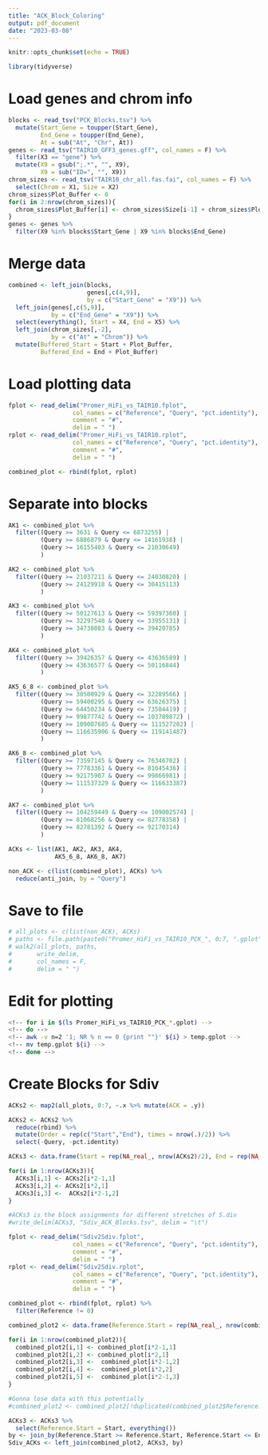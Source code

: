 ```yaml
---
title: "ACK_Block_Coloring"
output: pdf_document
date: "2023-03-08"
---
```


```r
knitr::opts_chunk$set(echo = TRUE)
```

```r
library(tidyverse)
```

# Load genes and chrom info

```r
blocks <- read_tsv("PCK_Blocks.tsv") %>%
  mutate(Start_Gene = toupper(Start_Gene),
         End_Gene = toupper(End_Gene),
         At = sub("At", "Chr", At))
genes <- read_tsv("TAIR10_GFF3_genes.gff", col_names = F) %>%
  filter(X3 == "gene") %>%
  mutate(X9 = gsub(";.*", "", X9),
         X9 = sub("ID=", "", X9))
chrom_sizes <- read_tsv("TAIR10_chr_all.fas.fai", col_names = F) %>%
  select(Chrom = X1, Size = X2)
chrom_sizes$Plot_Buffer <- 0
for(i in 2:nrow(chrom_sizes)){
  chrom_sizes$Plot_Buffer[i] <- chrom_sizes$Size[i-1] + chrom_sizes$Plot_Buffer[i-1]
}
genes <- genes %>%
  filter(X9 %in% blocks$Start_Gene | X9 %in% blocks$End_Gene)
```

# Merge data

```r
combined <- left_join(blocks,
                      genes[,c(4,9)],
                      by = c("Start_Gene" = "X9")) %>%
  left_join(genes[,c(5,9)],
            by = c("End_Gene" = "X9")) %>%
  select(everything(), Start = X4, End = X5) %>%
  left_join(chrom_sizes[,-2],
            by = c("At" = "Chrom")) %>%
  mutate(Buffered_Start = Start + Plot_Buffer,
         Buffered_End = End + Plot_Buffer)
```

# Load plotting data

```r
fplot <- read_delim("Promer_HiFi_vs_TAIR10.fplot",
                  col_names = c("Reference", "Query", "pct.identity"),
                  comment = "#",
                  delim = " ")
rplot <- read_delim("Promer_HiFi_vs_TAIR10.rplot",
                  col_names = c("Reference", "Query", "pct.identity"),
                  comment = "#",
                  delim = " ")

combined_plot <- rbind(fplot, rplot)
```

# Separate into blocks
```r
AK1 <- combined_plot %>%
  filter((Query >= 3631 & Query <= 6873255) |
         (Query >= 6886879 & Query <= 14161938) |
         (Query >= 16155403 & Query <= 21030649)
         )

AK2 <- combined_plot %>%
  filter((Query >= 21037211 & Query <= 24030820) |
         (Query >= 24129918 & Query <= 30415113)
         )

AK3 <- combined_plot %>%
  filter((Query >= 50127613 & Query <= 59397360) |
         (Query >= 32297548 & Query <= 33955131) |
         (Query >= 34738083 & Query <= 39420785)
         )

AK4 <- combined_plot %>%
  filter((Query >= 39426357 & Query <= 43636589) |
         (Query >= 43636577 & Query <= 50116844)
         )

AK5_6_8 <- combined_plot %>%
  filter((Query >= 30500929 & Query <= 32289566) |
         (Query >= 59400295 & Query <= 63626375) |
         (Query >= 64450234 & Query <= 73584419) |
         (Query >= 99877742 & Query <= 103789872) |
         (Query >= 109007685 & Query <= 111527202) |
         (Query >= 116635906 & Query <= 119141487)
         )

AK6_8 <- combined_plot %>%
  filter((Query >= 73597145 & Query <= 76346702) |
         (Query >= 77783361 & Query <= 81045436) | 
         (Query >= 92175907 & Query <= 99866981) |
         (Query >= 111537329 & Query <= 116633387)
         )

AK7 <- combined_plot %>%
  filter((Query >= 104259449 & Query <= 109002574) | 
         (Query >= 81068256 & Query <= 82778358) |
         (Query >= 82781392 & Query <= 92170314)
         )

ACKs <- list(AK1, AK2, AK3, AK4,
             AK5_6_8, AK6_8, AK7)

non_ACK <- c(list(combined_plot), ACKs) %>%
  reduce(anti_join, by = "Query")
```

# Save to file

```r
# all_plots <- c(list(non_ACK), ACKs)
# paths <- file.path(paste0("Promer_HiFi_vs_TAIR10_PCK_", 0:7, ".gplot"))
# walk2(all_plots, paths,
#       write_delim,
#       col_names = F,
#       delim = " ")
```

# Edit for plotting
```bash
<!-- for i in $(ls Promer_HiFi_vs_TAIR10_PCK_*.gplot) -->
<!-- do -->
<!-- awk -v n=2 '1; NR % n == 0 {print ""}' ${i} > temp.gplot -->
<!-- mv temp.gplot ${i} -->
<!-- done -->
```



########################
##########################
# Create Blocks for Sdiv
```r
ACKs2 <- map2(all_plots, 0:7, ~.x %>% mutate(ACK = .y))

ACKs2 <- ACKs2 %>% 
  reduce(rbind) %>%
  mutate(Order = rep(c("Start","End"), times = nrow(.)/2)) %>%
  select(-Query, -pct.identity)

ACKs3 <- data.frame(Start = rep(NA_real_, nrow(ACKs2)/2), End = rep(NA_real_, nrow(ACKs2)/2), ACK = rep(NA_real_, nrow(ACKs2)/2))

for(i in 1:nrow(ACKs3)){
  ACKs3[i,1] <- ACKs2[i*2-1,1]
  ACKs3[i,2] <- ACKs2[i*2,1]
  ACKs3[i,3] <-  ACKs2[i*2-1,2]
}

#ACKs3 is the block assignments for different stretches of S.div
#write_delim(ACKs3, "Sdiv_ACK_Blocks.tsv", delim = "\t")
```

```r
fplot <- read_delim("Sdiv2Sdiv.fplot",
                  col_names = c("Reference", "Query", "pct.identity"),
                  comment = "#",
                  delim = " ")
rplot <- read_delim("Sdiv2Sdiv.rplot",
                  col_names = c("Reference", "Query", "pct.identity"),
                  comment = "#",
                  delim = " ")

combined_plot <- rbind(fplot, rplot) %>%
  filter(Reference != 0)

combined_plot2 <- data.frame(Reference.Start = rep(NA_real_, nrow(combined_plot)/2), Reference.End = rep(NA_real_, nrow(combined_plot)/2), Query.Start = rep(NA_real_, nrow(combined_plot)/2), Query.End = rep(NA_real_, nrow(combined_plot)/2), pct.identity = rep(NA_real_, nrow(combined_plot)/2))

for(i in 1:nrow(combined_plot2)){
  combined_plot2[i,1] <- combined_plot[i*2-1,1]
  combined_plot2[i,2] <- combined_plot[i*2,1]
  combined_plot2[i,3] <-  combined_plot[i*2-1,2]
  combined_plot2[i,4] <-  combined_plot[i*2,2]
  combined_plot2[i,5] <-  combined_plot[i*2-1,3]
}

#Gonna lose data with this potentially
#combined_plot2 <- combined_plot2[!duplicated(combined_plot2$Reference.Start),]
```

```r
ACKs3 <- ACKs3 %>%
  select(Reference.Start = Start, everything())
by <- join_by(Reference.Start >= Reference.Start, Reference.Start <= End)
Sdiv_ACKs <- left_join(combined_plot2, ACKs3, by)
```

